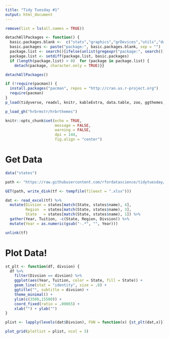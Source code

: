 ```yaml
---
title: "Tidy Tuesday #1"
output: html_document
---
```


```r
remove(list = ls(all.names = TRUE))

detachAllPackages <- function() {
  basic.packages.blank <-  c("stats","graphics","grDevices","utils","datasets","methods","base")
  basic.packages <- paste("package:", basic.packages.blank, sep = "")
  package.list <- search()[ifelse(unlist(gregexpr("package:", search())) == 1,TRUE,FALSE)]
  package.list <- setdiff(package.list, basic.packages)
  if (length(package.list) > 0)  for (package in package.list) {
    detach(package, character.only = TRUE)}}

detachAllPackages()

if (!require(pacman)) {
  install.packages("pacman", repos = "http://cran.us.r-project.org")
  require(pacman)
}
p_load(tidyverse, readxl, knitr, kableExtra, data.table, zoo, ggthemes, httr, noncensus, cowplot)

p_load_gh("hrbrmstr/hrbrthemes")

knitr::opts_chunk$set(echo = TRUE, 
                      message = FALSE, 
                      warning = FALSE, 
                      dpi = 144,
                      fig.align = "center")
```

# Get Data

```r
data("states")

path <- "https://raw.githubusercontent.com/rfordatascience/tidytuesday/master/data/us_avg_tuition.xlsx"

GET(path, write_disk(tf <- tempfile(fileext = ".xlsx")))

dat <- read_excel(tf) %>%
  mutate(Divsion = states[match(State, states$name), 4],
         Region  = states[match(State, states$name), 3],
         State   = states[match(State, states$name), 1]) %>%
  gather(Year, Tuition, -c(State, Region, Divsion)) %>%
  mutate(Year = as.numeric(gsub("-.*", "", Year)))

unlink(tf)
```

# Plot Data!

```r
st_plt <- function(df, divsion) {
  df %>%
    filter(Divsion == divsion) %>%
    ggplot(aes(Year, Tuition, color = State, fill = State)) +
    geom_line(stat = "identity", size = .8) +
    ggtitle("", subtitle = divsion) +
    theme_minimal() + 
    ylim(c(3500,15500)) +
    coord_fixed(ratio = .00065) +
    xlab("") + ylab("")
}

plist <- lapply(levels(dat$Divsion), FUN = function(x) {st_plt(dat,x)})

plot_grid(plotlist = plist, ncol = 3)
```